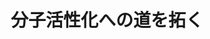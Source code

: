 ﻿---
title: "分子活性化への道を拓く"
category: "理学院"
vol: 71
interviewee: "川口 博之"
url: ""
tags: []
pdf: "71-3-kawaguchi.pdf"
career: ""
preface: "錯体とは、金属原子に配位子が配位結合した化 合物である。錯体は配位する分子やイオンによっ て反応性が大きく変わり、特徴的な反応を起こす 錯体も数多く存在する。 川口研究室では、通常の環境では起こらない反 応を実現させるための方法の探求を行っており、 その中でもヒドリド錯体を用いた不活性分子の活 性化に注目している。本稿では川口先生が今まで 行ってきたさまざまな研究の中でも、窒素分子と 一酸化炭素分子の活性化にスポットを当てて紹介 していく。"
---
